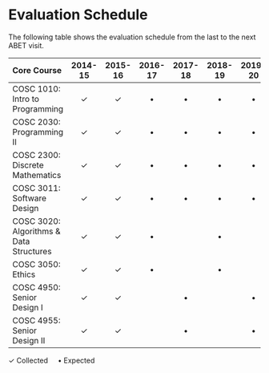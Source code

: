 # Evaluation Schedule

The following table shows the evaluation schedule from the last to the next ABET visit. 

Core Course                             | 2014-15  | 2015-16  | 2016-17 | 2017-18 | 2018-19 | 2019-20 | 2020-21
:---------------------------------------|:--------:|:--------:|:-------:|:-------:|:-------:|:-------:|:--------:
COSC 1010: Intro to Programming         | &check;  | &check;  | &bull;  | &bull;  | &bull;  | &bull;  | &bull; 
COSC 2030: Programming II               | &check;  | &check;  | &bull;  | &bull;  | &bull;  | &bull;  | &bull; 
COSC 2300: Discrete Mathematics         | &check;  | &check;  | &bull;  | &bull;  | &bull;  | &bull;  | &bull; 
COSC 3011: Software Design              | &check;  | &check;  | &bull;  | &bull;  | &bull;  | &bull;  | &bull; 
COSC 3020: Algorithms & Data Structures | &check;  | &check;  | &bull;  |         | &bull;  |         | &bull; 
COSC 3050: Ethics                       | &check;  | &check;  | &bull;  |         | &bull;  |         | &bull; 
COSC 4950: Senior Design I              | &check;  | &check;  |         | &bull;  |         | &bull;  |        
COSC 4955: Senior Design II             | &check;  | &check;  |         | &bull;  |         | &bull;  |        

&check; Collected &nbsp;&nbsp;&nbsp; &bull;   Expected